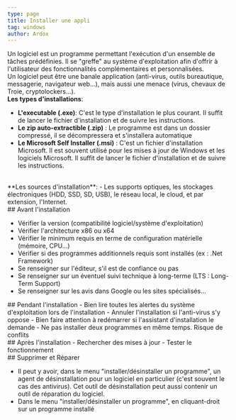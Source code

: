 ```yaml
---
type: page
title: Installer une appli
tag: windows
author: Ardox
---
```


Un logiciel est un programme permettant l'exécution d'un ensemble de tâches prédéfinies. Il se
"greffe" au système d'exploitation afin d'offrir à l'utilisateur des fonctionnalités complémentaires et
personnalisées.
<br />
Un logiciel peut être une banale application (anti-virus, outils bureautique, messagerie, navigateur
web…), mais aussi une menace (virus, chevaux de Troie, cryptolockers…).
<br />
**Les types d'installations**:
- **L'executable (.exe)**: C'est le type d'installation le plus courant. Il suffit de lancer le fichier
d'installation et de suivre les instructions.
- **Le zip auto-extractible (.zip)** : Le programme est dans un dossier compressé, il se
décompressera et s'installera automatique
- **Le Microsoft Self Installer (.msi)** : C'est un fichier d'installation Microsoft. Il est souvent
utilisé pour les mises à jour de Windows et les logiciels Microsoft. Il suffit de lancer le fichier
d'installation et de suivre les instructions.
<br />
**Les sources d'installation**:
- Les supports optiques, les stockages électroniques (HDD, SSD, SD, USB), le réseau local, le
cloud, et par extension, l'Internet.
<br />
<div className="seperator" />
## Avant l'installation

- Vérifier la version (compatibilité logiciel/système d'exploitation)
- Vérifier l'architecture x86 ou x64
- Vérifier le minimum requis en terme de configuration matérielle (mémoire, CPU…)
- Vérifier si des programmes additionnels requis sont installés (ex : .Net Framework)
- Se renseigner sur l'éditeur, s'il est de confiance ou pas
- Se renseigner sur un éventuel suivi technique à long-terme (LTS : Long-Term Support)
- Se renseigner sur les avis dans Google ou les sites spécialisés…

<div className="seperator" />
## Pendant l'installation
- Bien lire toutes les alertes du système d'exploitation lors de l'installation
- Annuler l'installation si l'anti-virus s'y oppose
- Bien faire attention à redémarrer si l'assistant d'installation le demande
- Ne pas installer deux programmes en même temps. Risque de conflits

<div className="seperator" />
## Après l'installation
- Rechercher des mises à jour
- Tester le fonctionnement

<div className="seperator" />
## Supprimer et Réparer

- Il peut y avoir, dans le menu "installer/désinstaller un programme", un agent de désinstallation
pour un logiciel en particulier (c'est souvent le cas des antivirus). Cet outil de désinstallation
peut aussi contenir un outil de réparation du logiciel.
- Dans le menu "installer/désinstaller un programme", en cliquant-droit sur un programme
installé
